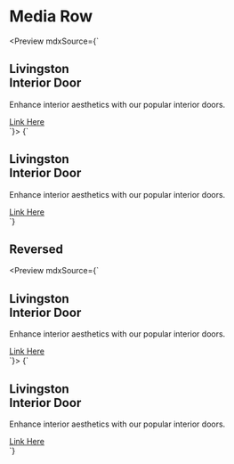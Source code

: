 
<Meta title="Components|Media Row" />

# Media Row

<Preview mdxSource={`
  <div class="container-fluid">
    <div class="media-row">
      <div
        class="media-row__image"
        aria-hidden="true"
        style="background-image: url('https://embed.widencdn.net/img/masonite/oj6r2o4p99/exact/Exterior-Doors_Residential.png');"
      ></div>
      <div class="media-row__content">
        <h2>Livingston <br />Interior Door</h2>
        <p>Enhance interior aesthetics with our popular interior doors.</p>
        <a href="#">Link Here</a>
      </div>
    </div>
  </div>
`}>
  <Story name="Default" height="500px">
    {`
      <div class="container-fluid">
        <div class="media-row">
          <div
            class="media-row__image"
            aria-hidden="true"
            style="background-image: url('https://embed.widencdn.net/img/masonite/oj6r2o4p99/exact/Exterior-Doors_Residential.png');"
          ></div>
          <div class="media-row__content">
            <h2>Livingston <br />Interior Door</h2>
            <p>Enhance interior aesthetics with our popular interior doors.</p>
            <a href="#">Link Here</a>
          </div>
        </div>
      </div>
    `}
  </Story>
</Preview>

## Reversed

<Preview mdxSource={`
  <div class="container-fluid">
    <div class="media-row media-row--reversed">
      <div
        class="media-row__image"
        aria-hidden="true"
        style="background-image: url('https://embed.widencdn.net/img/masonite/oj6r2o4p99/exact/Exterior-Doors_Residential.png');"
      ></div>
      <div class="media-row__content">
        <h2>Livingston <br />Interior Door</h2>
        <p>Enhance interior aesthetics with our popular interior doors.</p>
        <a href="#">Link Here</a>
      </div>
    </div>
  </div>
`}>
  <Story name="Reversed" height="500px">
    {`
      <div class="container-fluid">
        <div class="media-row media-row--reversed">
          <div
            class="media-row__image"
            aria-hidden="true"
            style="background-image: url('https://embed.widencdn.net/img/masonite/oj6r2o4p99/exact/Exterior-Doors_Residential.png');"
          ></div>
          <div class="media-row__content">
            <h2>Livingston <br />Interior Door</h2>
            <p>Enhance interior aesthetics with our popular interior doors.</p>
            <a href="#">Link Here</a>
          </div>
        </div>
      </div>
    `}
  </Story>
</Preview>
